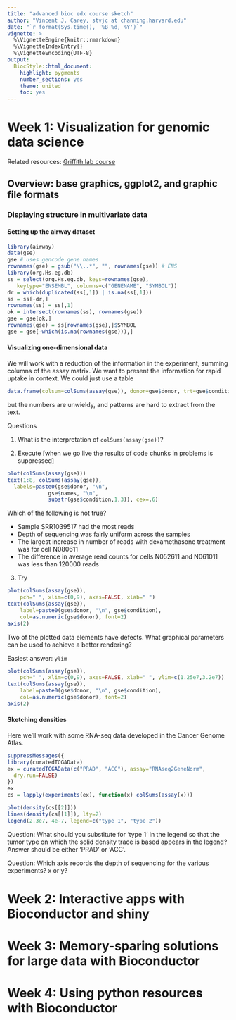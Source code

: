 ```yaml
---
title: "advanced bioc edx course sketch"
author: "Vincent J. Carey, stvjc at channing.harvard.edu"
date: "`r format(Sys.time(), '%B %d, %Y')`"
vignette: >
  %\VignetteEngine{knitr::rmarkdown}
  %\VignetteIndexEntry{}
  %\VignetteEncoding{UTF-8}
output:
  BiocStyle::html_document:
    highlight: pygments
    number_sections: yes
    theme: united
    toc: yes
---
```


# Week 1: Visualization for genomic data science

Related resources: [Griffith lab course](https://genviz.org/course/)

## Overview: base graphics, ggplot2, and graphic file formats

### Displaying structure in multivariate data

#### Setting up the airway dataset

```r
library(airway)
data(gse)
gse # uses gencode gene names
rownames(gse) = gsub("\\..*", "", rownames(gse)) # ENS
library(org.Hs.eg.db)
ss = select(org.Hs.eg.db, keys=rownames(gse), 
   keytype="ENSEMBL", columns=c("GENENAME", "SYMBOL"))
dr = which(duplicated(ss[,1]) | is.na(ss[,1]))
ss = ss[-dr,]
rownames(ss) = ss[,1]
ok = intersect(rownames(ss), rownames(gse))
gse = gse[ok,]
rownames(gse) = ss[rownames(gse),]$SYMBOL
gse = gse[-which(is.na(rownames(gse))),]
```

#### Visualizing one-dimensional data

We will work with a reduction of the information
in the experiment, summing columns of the assay matrix.
We want to present the information for rapid uptake
in context.  We could just use a table
```r
data.frame(colsum=colSums(assay(gse)), donor=gse$donor, trt=gse$condition)
```
but the numbers are unwieldy, and patterns are hard to extract
from the text.

Questions

1. What is the interpretation of `colSums(assay(gse))`?

2. Execute [when we go live the results of code chunks
in problems is suppressed]
```r
plot(colSums(assay(gse)))
text(1:8, colSums(assay(gse)), 
  labels=paste0(gse$donor, "\n", 
             gse$names, "\n", 
             substr(gse$condition,1,3)), cex=.6)
```  
Which of the following is not true?

- Sample SRR1039517 had the most reads
- Depth of sequencing was fairly uniform across the samples
- The largest increase in number of reads with dexamethasone treatment was for cell N080611
- The difference in average read counts for cells N052611 and N061011  was less than 120000 reads

3. Try

```r
plot(colSums(assay(gse)), 
    pch=" ", xlim=c(0,9), axes=FALSE, xlab=" ")
text(colSums(assay(gse)), 
    label=paste0(gse$donor, "\n", gse$condition), 
    col=as.numeric(gse$donor), font=2)
axis(2)
```

Two of the plotted data elements have defects.  What graphical
parameters can be used to achieve a better rendering?

Easiest answer: `ylim`
```r
plot(colSums(assay(gse)), 
    pch=" ", xlim=c(0,9), axes=FALSE, xlab=" ", ylim=c(1.25e7,3.2e7))
text(colSums(assay(gse)), 
    label=paste0(gse$donor, "\n", gse$condition), 
    col=as.numeric(gse$donor), font=2)
axis(2)
```

#### Sketching densities

Here we'll work with some RNA-seq data developed in the Cancer
Genome Atlas.

```r
suppressMessages({
library(curatedTCGAData)
ex = curatedTCGAData(c("PRAD", "ACC"), assay="RNAseq2GeneNorm", 
  dry.run=FALSE)
})
ex
cs = lapply(experiments(ex), function(x) colSums(assay(x)))
```
```r
plot(density(cs[[2]]))
lines(density(cs[[1]]), lty=2)
legend(2.3e7, 4e-7, legend=c("type 1", "type 2"))
```

Question: What should you substitute for 'type 1' in the legend
so that the tumor type on which the solid density trace is based
appears in the legend?  Answer should be either 'PRAD' or 'ACC'.

Question: Which axis records the depth of sequencing for the
various experiments?  x or y?



# Week 2: Interactive apps with Bioconductor and shiny

# Week 3: Memory-sparing solutions for large data with Bioconductor

# Week 4: Using python resources with Bioconductor

